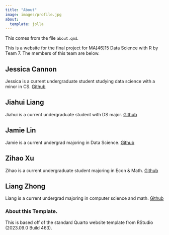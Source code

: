 ```yaml
---
title: "About"
image: images/profile.jpg
about:
  template: jolla
---
```



This comes from the file `about.qmd`.

This is a website for the final project for MA[46]15 Data Science with R by Team 7.
The members of this team are below.

## Jessica Cannon

Jessica is a current undergraduate student studying data science with a minor in CS. [Github](https://github.com/jrcann11)

## Jiahui Liang

Jiahui is a current undergraduate student with DS major.
[Github](https://github.com/jiahui2284)

## Jamie Lin

Jamie is a current undergrad majoring in Data Science.
[Github](https://github.com/jlin305)

## Zihao Xu

Zihao is a current undergraduate student majoring in Econ & Math.
[Github](https://github.com/simon200401)

## Liang Zhong

Liang is a current undergrad majoring in computer science and math.
[Github](https://github.com/LeoLiangZhong)
<!-- Please leave in the information below -->

### About this Template.

This is based off of the standard Quarto website template from RStudio (2023.09.0 Build 463).
